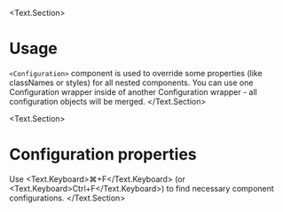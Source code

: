 <BluePrint title="Configuration" description="This component is used for passing configuration settings to nested components" />

<Text.Section>
  # Usage

  `<Configuration>` component is used to override some properties (like classNames or styles) for all
  nested components. You can use one Configuration wrapper inside of another Configuration wrapper - all configuration objects
  will be merged.
</Text.Section>

<Text.Section>
  # Configuration properties

  Use <Text.Keyboard>⌘+F</Text.Keyboard> (or <Text.Keyboard>Ctrl+F</Text.Keyboard>) to find necessary component configurations.
</Text.Section>